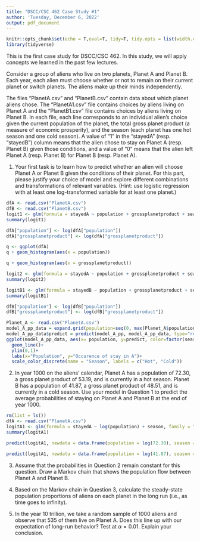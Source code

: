 ```yaml
---
title: "DSCC/CSC 462 Case Study #1"
author: 'Tuesday, December 6, 2022'
output: pdf_document
---
```


```r
knitr::opts_chunk$set(echo = T,eval=T, tidy=T, tidy.opts = list(width.cutoff=60))
library(tidyverse)
```

This is the first case study for DSCC/CSC 462. In this study, we will apply concepts we learned in the past few lectures. 

Consider a group of aliens who live on two planets, Planet A and Planet B. Each year, each alien must choose whether or not to remain on their current planet or switch planets. The aliens make up their minds independently. 

The files "PlanetA.csv" and "PlanetB.csv" contain data about which planet aliens chose. The "PlanetA1.csv" file contains choices by aliens living on Planet A and the "PlanetB1.csv" file contains choices by aliens living on Planet B. In each file, each line corresponds to an individual alien's choice given the current population of the planet, the total gross planet product (a measure of economic prosperity), and the season (each planet has one hot season and one cold season). A value of "1" in the "stayedA" (resp. "stayedB") column means that the alien chose to stay on Planet A (resp. Planet B) given those conditions, and a value of "0" means that the alien left Planet A (resp. Planet B) for Planet B (resp. Planet A).

  1. Your first task is to learn how to predict whether an alien will choose Planet A or Planet B given the conditions of their planet. For this part, please justify your choice of model and explore different combinations and transformations of relevant variables. (Hint: use logistic regression with at least one log-transformed variable for at least one planet.)
  
```r
dfA <- read.csv("PlanetA.csv")
dfB <- read.csv("PlanetB.csv")
logit1 <- glm(formula = stayedA ~ population + grossplanetproduct + season, family = "binomial", data = dfA)
summary(logit1)
```

```r
dfA["population"] <- log(dfA["population"])
dfA["grossplanetproduct"] <- log(dfA["grossplanetproduct"])
```

```r
q <- ggplot(dfA)
q + geom_histogram(aes(x = population))
```

```r
q + geom_histogram(aes(x = grossplanetproduct))
```

```r
logit2 <- glm(formula = stayedA ~ population + grossplanetproduct + season, family = "binomial", data = dfA)
summary(logit2)
```

```r
logitB1 <- glm(formula = stayedB ~ population + grossplanetproduct + season, family = "binomial", data = dfB)
summary(logitB1)
```

```r
dfB["population"] <- log(dfB["population"])
dfB["grossplanetproduct"] <- log(dfB["grossplanetproduct"])
```

```r
Planet_A <- read.csv("PlanetA.csv")
model_A_pp_data = expand.grid(population=seq(0, max(Planet_A$population)), season = as.factor(Planet_A$season))
model_A_pp_data$predict = predict(model_A_pp, model_A_pp_data, type="response")
ggplot(model_A_pp_data, aes(x= population, y=predict, color=factor(season), group=season)) +
  geom_line()+
  ylim(0,1)+
  labs(x="Population", y="Occurence of stay in A")+
  scale_color_discrete(name = "Season", labels = c("Hot", "Cold"))
```


  2. In year 1000 on the aliens' calendar, Planet A has a population of 72.30, a gross planet product of 53.19, and is currently in a hot season. Planet B has a population of 41.87, a gross planet product of 48.51, and is currently in a cold season. Use your model in Question 1 to predict the average probabilities of staying on Planet A and Planet B at the end of year 1000. 
  
```r
rm(list = ls())
dfA <- read.csv("PlanetA.csv")
logitA1 <- glm(formula = stayedA ~ log(population) + season, family = "binomial", data = dfA)
summary(logitA1)
```
 
```r
predict(logitA1, newdata = data.frame(population = log(72.30), season = "hot"), interval = "prediction", level = 0.9)
```

```r
predict(logitA1, newdata = data.frame(population = log(41.87), season = "cold"), interval = "prediction", level = 0.9)
```


  3. Assume that the probabilities in Question 2 remain constant for this question. Draw a Markov chain that shows the population flow between Planet A and Planet B. 

  4. Based on the Markov chain in Question 3, calculate the steady-state population proportions of aliens on each planet in the long run (i.e., as time goes to infinity). 

  5. In the year 10 trillion, we take a random sample of 1000 aliens and observe that 535 of them live on Planet A. Does this line up with our expectation of long-run behavior? Test at $\alpha = 0.01$. Explain your conclusion. 